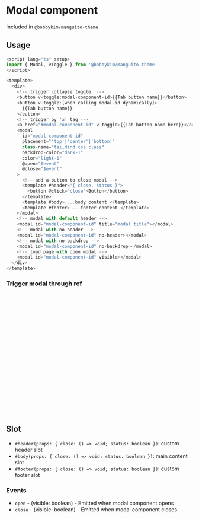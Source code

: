 
<Meta of={Stories} />

# Modal component

Included in `@bobbykim/manguito-theme`

## Usage

```js
<script lang="ts" setup>
import { Modal, vToggle } from '@bobbykim/manguito-theme'
</script>

<template>
  <div>
    <!-- trigger collapse toggle  -->
    <button v-toggle:modal-component-id>{{Tab button name}}</button>
    <button v-toggle:[when calling modal-id dynamically]>
      {{Tab button name}}
    </button>
    <!-- trigger by 'a' tag -->
    <a href="#modal-component-id" v-toggle>{{Tab button name here}}</a>
    <modal
      id="modal-component-id"
      placement="'top'|'center'|'bottom'"
      class-name="taildind css class"
      backdrop-color="dark-1"
      color="light-1"
      @open="$event"
      @close="$event"
    >
      <!-- add a button to close modal -->
      <template #header="{ close, status }">
        <button @click="close">Button</button>
      </template>
      <template #body> ...body content </template>
      <template #footer> ...footer content </template>
    </modal>
    <!-- modal with default header -->
    <modal id="modal-component-id" title="modal title"></modal>
    <!-- modal with no header -->
    <modal id="modal-component-id" no-header></modal>
    <!-- modal with no backdrop -->
    <modal id="modal-component-id" no-backdrop></modal>
    <!-- load page with open modal -->
    <modal id="modal-component-id" visible></modal>
  </div>
</template>
```

<Canvas of={Stories.modalExample} />

### Trigger modal through ref

```js
<script lang="ts" setup>
import { Modal } from '@bobbykim/manguito-theme'
import { ref } from 'vue'

const modalRef = ref<InstanceType<typeof Modal>>()

const handlemodal = () => {
  // toggle modal
  modalRef.value.toggle()
  // open modal
  modalRef.value.open()
  // close modal
  modalRef.value.close()
}
</script>

<template>
  <div>
    <button @click="handleModal">Button Name</button>
    <modal ref="modalRef">...</modal>
  </div>
</template>
```

## Slot

- `#header(props: { close: () => void; status: boolean })`: custom header slot
- `#body(props: { close: () => void; status: boolean })`: main content slot
- `#footer(props: { close: () => void; status: boolean })`: custom footer slot

### Events

- `open` - (visible: boolean) - Emitted when modal component opens
- `close` - (visible: boolean) - Emitted when modal component closes
